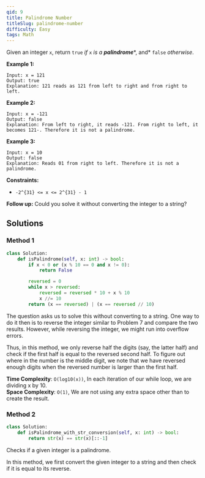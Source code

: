 ```yaml
---
qid: 9
title: Palindrome Number
titleSlug: palindrome-number
difficulty: Easy
tags: Math
---
```


Given an integer `x`, return `true` *if* `x` *is a* ***palindrome****, and* `false` *otherwise*.



**Example 1:**

```
Input: x = 121
Output: true
Explanation: 121 reads as 121 from left to right and from right to left.
```
**Example 2:**

```
Input: x = -121
Output: false
Explanation: From left to right, it reads -121. From right to left, it becomes 121-. Therefore it is not a palindrome.
```
**Example 3:**

```
Input: x = 10
Output: false
Explanation: Reads 01 from right to left. Therefore it is not a palindrome.
```


**Constraints:**

* `-2^{31} <= x <= 2^{31} - 1`



**Follow up:** Could you solve it without converting the integer to a string?

## Solutions

### Method 1

```python
class Solution:
    def isPalindrome(self, x: int) -> bool:
        if x < 0 or (x % 10 == 0 and x != 0):
            return False

        reversed = 0
        while x > reversed:
            reversed = reversed * 10 + x % 10
            x //= 10
        return (x == reversed) | (x == reversed // 10)
```

The question asks us to solve this without converting to a string. One way to do it then is to reverse the integer similar to Problem 7 and compare the two results. However, while reversing the integer, we might run into overflow errors.

Thus, in this method, we only reverse half the digits (say, the latter half) and check if the first half is equal to the reversed second half. To figure out where in the number is the middle digit, we note that we have reversed enough digits when the reversed number is larger than the first half.

**Time Complexity**: `O(log10(x))`, In each iteration of our while loop, we are dividing x by 10.  
**Space Complexity**: `O(1)`, We are not using any extra space other than to create the result.  

### Method 2

```python
class Solution:
    def isPalindrome_with_str_conversion(self, x: int) -> bool:
        return str(x) == str(x)[::-1]
```

Checks if a given integer is a palindrome.

In this method, we first convert the given integer to a string and then check if it is equal to its reverse.


